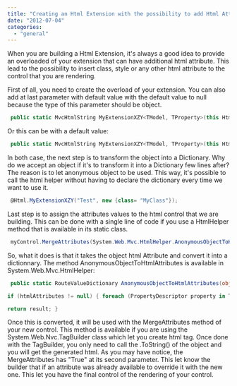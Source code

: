 ```yaml
---
title: "Creating an Html Extension with the possibility to add Html Attribute with HtmlHelper.AnonymousObjectToHtmlAttributes"
date: "2012-07-04"
categories: 
  - "general"
---
```


When you are building a Html Extension, it's always a good idea to provide an overloaded of your extension that can have additional html attribute. This lead to the possibility to insert class, style or any other html attribute to the control that you are rendering.

First of all, you need to create the overload of your extension. You can also add at last parameter with default value with the default value to null because the type of this parameter should be object.


```csharp
 public static MvcHtmlString MyExtensionXZY<TModel, TProperty>(this HtmlHelper<TModel> htmlHelper, string anyThing) { //... } public static MvcHtmlString MyExtensionXZY<TModel, TProperty>(this HtmlHelper<TModel> htmlHelper, string anyThing, object htmlAttributes) { //... } 
```

Or this can be with a default value: 
```csharp
 public static MvcHtmlString MyExtensionXZY<TModel, TProperty>(this HtmlHelper<TModel> htmlHelper, string anyThing, object htmlAttributes=null) { //... } 
```

In both case, the next step is to transform the object into a Dictionary. Why do we accept an object if it's to transform it into a Dictionary few lines after? The reason is to let anonymous object to be used. This way, it's possible to call the html helper without having to declare the dictionary every time we want to use it.


```csharp
 @Html.MyExtensionXZY("Test", new {class= "MyClass"}); 
```

Last step is to assign the attributes values to the html control that we are building. This can be done with a single line of code if you use a HtmlHelper method that is available in its static class.


```csharp
 myControl.MergeAttributes(System.Web.Mvc.HtmlHelper.AnonymousObjectToHtmlAttributes(htmlAttributes), true); 
```

So, what it does is that it takes the object html Attribute and convert it into a dictionnary. The method AnonymousObjectToHtmlAttributes is available in System.Web.Mvc.HtmlHelper: 
```csharp
 public static RouteValueDictionary AnonymousObjectToHtmlAttributes(object htmlAttributes) { RouteValueDictionary result = new RouteValueDictionary();

if (htmlAttributes != null) { foreach (PropertyDescriptor property in TypeDescriptor.GetProperties(htmlAttributes)) { result.Add(property.Name.Replace('\_', '-'), property.GetValue(htmlAttributes)); } }

return result; } 
```

Once this is converted, it will be used with the MergeAttributes method of your new control. This method is available if you are using the System.Web.Nvc.TagBuilder class which let you create html tag. Once done with the TagBuilder, you only need to call the .ToString() of the object and you will get the generated html. As you may have notice, the MergeAttributes has "True" at its second parameter. This let know the builder that if an attribute was already available to override it with the new one. This let you have the final control of the rendering of your control.
